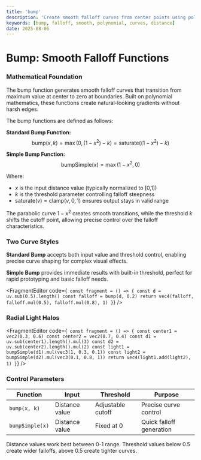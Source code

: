 ```yaml
---
title: 'bump'
description: 'Create smooth falloff curves from center points using polynomial functions'
keywords: [bump, falloff, smooth, polynomial, curves, distance]
date: 2025-08-06
---
```



# Bump: Smooth Falloff Functions

### Mathematical Foundation

The bump function generates smooth falloff curves that transition from maximum value at center to zero at boundaries. Built on polynomial mathematics, these functions create natural-looking gradients without harsh edges.

The bump functions are defined as follows:

**Standard Bump Function:**
$$\text{bump}(x, k) = \max\left(0, (1 - x^2) - k\right) = \text{saturate}\left((1 - x^2) - k\right)$$

**Simple Bump Function:**
$$\text{bumpSimple}(x) = \max(1 - x^2, 0)$$

Where:

- $x$ is the input distance value (typically normalized to [0,1])
- $k$ is the threshold parameter controlling falloff steepness
- $\text{saturate}(v) = \text{clamp}(v, 0, 1)$ ensures output stays in valid range

The parabolic curve $1 - x^2$ creates smooth transitions, while the threshold $k$ shifts the cutoff point, allowing precise control over the falloff characteristics.

### Two Curve Styles

**Standard Bump** accepts both input value and threshold control, enabling precise curve shaping for complex visual effects.

**Simple Bump** provides immediate results with built-in threshold, perfect for rapid prototyping and basic falloff needs.

<FragmentEditor
        code={`
const fragment = () => {
        const d = uv.sub(0.5).length()
        const falloff = bump(d, 0.2)
        return vec4(falloff, falloff.mul(0.5), falloff.mul(0.8), 1)
}`}
/>

### Radial Light Halos

<FragmentEditor
        code={`
const fragment = () => {
        const center1 = vec2(0.3, 0.6)
        const center2 = vec2(0.7, 0.4)
        const d1 = uv.sub(center1).length().mul(3)
        const d2 = uv.sub(center2).length().mul(2)
        const light1 = bumpSimple(d1).mul(vec3(1, 0.3, 0.1))
        const light2 = bumpSimple(d2).mul(vec3(0.1, 0.8, 1))
        return vec4(light1.add(light2), 1)
}`}
/>
### Control Parameters

| Function        | Input          | Threshold         | Purpose                  |
| --------------- | -------------- | ----------------- | ------------------------ |
| `bump(x, k)`    | Distance value | Adjustable cutoff | Precise curve control    |
| `bumpSimple(x)` | Distance value | Fixed at 0        | Quick falloff generation |

Distance values work best between 0-1 range. Threshold values below 0.5 create wider falloffs, above 0.5 create tighter curves.
